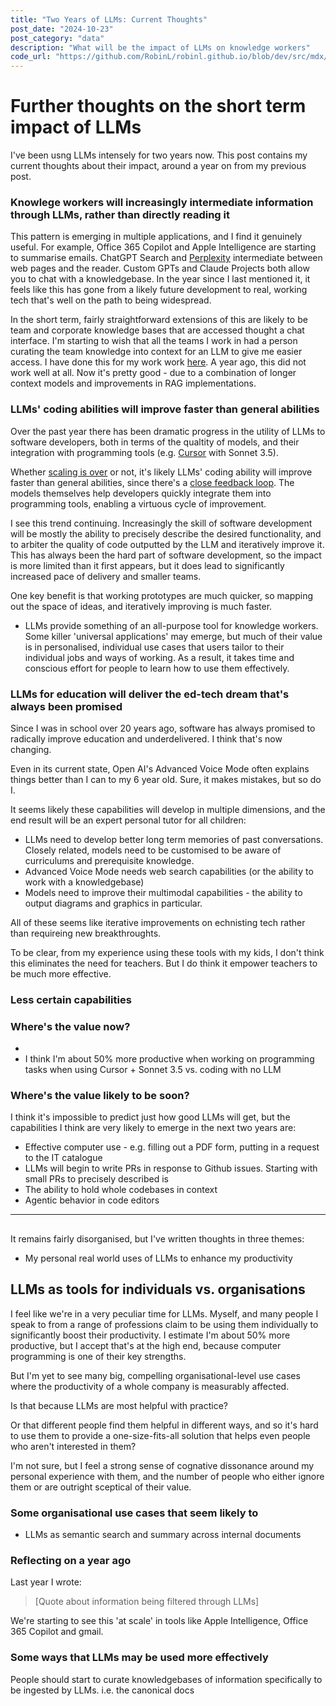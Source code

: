 ```yaml
---
title: "Two Years of LLMs: Current Thoughts"
post_date: "2024-10-23"
post_category: "data"
description: "What will be the impact of LLMs on knowledge workers"
code_url: "https://github.com/RobinL/robinl.github.io/blob/dev/src/mdx/llm_short_term_thoughts_questions.mdx"
---
```




# Further thoughts on the short term impact of LLMs

I've been usng LLMs intensely for two years now.  This post contains my current thoughts about their impact, around a year on from my <Link to="../llm_short_term_thoughts_questions"> previous post</Link>.

### Knowlege workers will increasingly intermediate information through LLMs, rather than directly reading it

This pattern is emerging in multiple applications, and I find it genuinely useful.  For example, Office 365 Copilot and Apple Intelligence are starting to summarise emails.  ChatGPT Search and [Perplexity](https://www.perplexity.ai/) intermediate between web pages and the reader.  Custom GPTs and Claude Projects both allow you to chat with a knowledgebase. In the year since I last <Link to="../llm_short_term_thoughts_questions">mentioned it</Link>, it feels like this has gone from a likely future development to real, working tech that's well on the path to being widespread.

In the short term, fairly straightforward extensions of this are likely to be team and corporate knowledge bases that are accessed thought a chat interface.  I'm starting to wish that all the teams I work in had a person curating the team knowledge into context for an LLM to give me easier access. I have done this for my work work [here](https://moj-analytical-services.github.io/splink/topic_guides/llms/prompting_llms.html).  A year ago, this did not work well at all.  Now it's pretty good - due to a combination of longer context models and improvements in RAG implementations.

### LLMs' coding abilities will improve faster than general abilities

Over the past year there has been dramatic progress in the utility of LLMs to software developers, both in terms of the qualtity of models, and their integration with programming tools (e.g. [Cursor](https://www.cursor.com/) with Sonnet 3.5).

Whether [scaling is over](https://futurism.com/the-byte/openai-diminishing-returns) or not, it's likely LLMs' coding ability will improve faster than general abilities, since there's a [close feedback loop](https://lexfridman.com/cursor-team-transcript/#chapter17_synthetic_data). The models themselves help developers quickly integrate them into programming tools, enabling a virtuous cycle of improvement.

I see this trend continuing.  Increasingly the skill of software development will be mostly the ability to precisely describe the desired functionality, and to arbiter the quality of code outputted by the LLM and iteratively improve it. This has always been the hard part of software development, so the impact is more limited than it first appears, but it does lead to significantly increased pace of delivery and smaller teams.

One key benefit is that working prototypes are much quicker, so mapping out the space of ideas, and iteratively improving is much faster.

- LLMs provide something of an all-purpose tool for knowledge workers.  Some killer 'universal applications' may emerge, but much of their value is in personalised, individual use cases that users tailor to their individual jobs and ways of working. As a result, it takes time and conscious effort for people to learn how to use them effectively.


### LLMs for education will deliver the ed-tech dream that's always been promised

Since I was in school over 20 years ago, software has always promised to radically improve education and underdelivered.  I think that's now changing.

Even in its current state, Open AI's Advanced Voice Mode often explains things better than I can to my 6 year old.  Sure, it makes mistakes, but so do I.

It seems likely these capabilities will develop in multiple dimensions, and the end result will be an expert personal tutor for all children:

- LLMs need to develop better long term memories of past conversations. Closely related, models need to be customised to be aware of curriculums and prerequisite knowledge.
- Advanced Voice Mode needs web search capabilities (or the ability to work with a knowledgebase)
- Models need to improve their multimodal capabilities - the ability to output diagrams and graphics in particular.

All of these seems like iterative improvements on echnisting tech rather than requireing new breakthroughts.

To be clear, from my experience using these tools with my kids, I don't think this eliminates the need for teachers. But I do think it empower teachers to be much more effective.

### Less certain capabilities




### Where's the value now?

-
- I think I'm about 50% more productive when working on programming tasks when using Cursor + Sonnet 3.5 vs. coding with no LLM

### Where's the value likely to be soon?

I think it's impossible to predict just how good LLMs will get, but the capabilities I think are very likely to emerge in the next two years are:


- Effective computer use - e.g. filling out a PDF form, putting in a request to the IT catalogue
- LLMs will begin to write PRs in response to Github issues.  Starting with small PRs to precisely described is
- The ability to hold whole codebases in context
- Agentic behavior in code editors



----
##

It remains fairly disorganised, but I've written thoughts in three themes:

- My personal real world uses of LLMs to enhance my productivity

## LLMs as tools for individuals vs. organisations

I feel like we're in a very peculiar time for LLMs.  Myself, and many people I speak to from a range of professions claim to be using them individually to significantly boost their productivity.  I estimate I'm about 50% more productive, but I accept that's at the high end, because computer programming is one of their key strengths.

But I'm yet to see many big, compelling organisational-level use cases where the productivity of a whole company is measurably affected.

Is that because LLMs are most helpful with practice?

Or that different people find them helpful in different ways, and so it's hard to use them to provide a one-size-fits-all solution that helps even people who aren't interested in them?

I'm not sure, but I feel a strong sense of cognative dissonance around my personal experience with them, and the number of people who either ignore them or are outright sceptical of their value.

### Some organisational use cases that seem likely to

- LLMs as semantic search and summary across internal documents

### Reflecting on a year ago

Last year I wrote:

>  [Quote about information being filtered through LLMs]

We're starting to see this 'at scale' in tools like Apple Intelligence, Office 365 Copilot and gmail.

### Some ways that LLMs may be used more effectively


People should start to curate knowledgebases of information specifically to be ingested by LLMs.  i.e. the canonical docs
